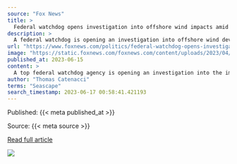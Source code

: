 ```yaml
---
source: "Fox News"
title: >
  Federal watchdog opens investigation into offshore wind impacts amid whale deaths
description: >
  A federal watchdog is opening an investigation into offshore wind development after a Republican congressman expressed concern about turbines impact on the economy and wildlife.
url: "https://www.foxnews.com/politics/federal-watchdog-opens-investigation-offshore-wind-impacts-amid-whale-deaths"
image: "https://static.foxnews.com/foxnews.com/content/uploads/2023/04/Biden-wind.jpeg"
published_at: 2023-06-15
content: >
  A top federal watchdog agency is opening an investigation into the impacts of offshore wind along the New Jersey coastline amid calls for a moratorium on development and an uptick in marine wildlife … [+3520 chars]
author: "Thomas Catenacci"
terms: "Seascape"
search_timestamp: 2023-06-17 00:58:41.421193
---
```



Published: {{< meta published_at >}}


Source: {{< meta source >}}


[Read full article]({{< meta url >}}){target='_blank'}



![](`r rmarkdown::metadata$image[1]`)
